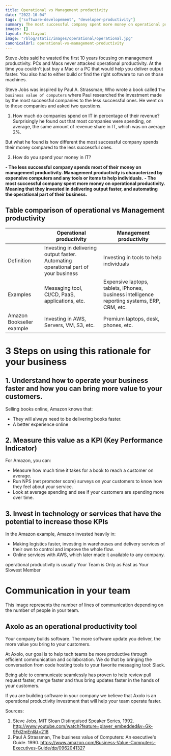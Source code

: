 ```yaml
---
title: Operational vs Management productivity
date: "2022-10-04"
tags: ["software-developement", "developer-productivity"]
summary: The most successful company spent more money on operational productivity.
images: []
layout: PostLayout
image: "/blog/static/images/operational/operational.jpg"
canonicalUrl: operational-vs-management-productivity
---
```


<ImageContainer
  alt="operational"
  src="/blog/static/images/operational/operational.jpg"
  classNameDiv=""
  classNameImage=""
  width={5152}
  height={3432}
/>

Steve Jobs said he wasted the first 10 years focusing on management productivity. PCs and Macs never attacked operational productivity. At the time you couldn't just buy a Mac or a PC that would help you deliver output faster. You also had to either build or find the right software to run on those machines.

Steve Jobs was inspired by Paul A. Strassman; Who wrote a book called `The business value of computers` where Paul researched the investment made by the most successful companies to the less successful ones. He went on to those companies and asked two questions.

1. How much do companies spend on IT in percentage of their revenue?
   Surprisingly he found out that most companies were spending, on average, the same amount of revenue share in IT, which was on average 2%.

But what he found is how different the most successful company spends their money compared to the less successful ones.

2. How do you spend your money in IT?

**- The less successful company spends most of their money on management productivity. Management productivity is characterized by expensive computers and any tools or items to help individuals.**
**- The most successful company spent more money on operational productivity. Meaning that they invested in delivering output faster, and automating the operational part of their business.**

<ImageContainer
  alt="Operation vs Mgmt Productivity ferrari example"
  src="/blog/static/images/operational/Operation vs Mgmt Productivity ferrari example.jpg"
  classNameDiv=""
  classNameImage=""
  width={5152}
  height={3432}
/>

## Table comparison of operational vs Management productivity

|                           | Operational productivity                                                            | Management productivity                                                                      |
| ------------------------- | ----------------------------------------------------------------------------------- | -------------------------------------------------------------------------------------------- |
| Definition                | Investing in delivering output faster. Automating operational part of your business | Investing in tools to help individuals                                                       |
| Examples                  | Messaging tool, CI/CD, PaaS, applications, etc.                                     | Expensive laptops, tablets, iPhones, business intelligence reporting systems, ERP, CRM, etc. |
| Amazon Bookseller example | Investing in AWS, Servers, VM, S3, etc.                                             | Premium laptops, desk, phones, etc.                                                          |

<ImageContainer
  alt="Operation vs Mgmt Productivity table"
  src="/blog/static/images/operational/Operation vs Mgmt Productivity table.png"
  classNameDiv=""
  classNameImage=""
  width={5152}
  height={3432}
/>

# 3 Steps on using this rationale for your business

## 1. Understand how to operate your business faster and how you can bring more value to your customers.

Selling books online, Amazon knows that:

- They will always need to be delivering books faster.
- A better experience online

## 2. Measure this value as a KPI (Key Performance Indicator)

For Amazon, you can:

- Measure how much time it takes for a book to reach a customer on average.
- Run NPS (net promoter score) surveys on your customers to know how they feel about your service.
- Look at average spending and see if your customers are spending more over time.

## 3. Invest in technology or services that have the potential to increase those KPIs

In the Amazon example, Amazon invested heavily in:

- Making logistics faster, investing in warehouses and delivery services of their own to control and improve the whole flow.
- Online services with AWS, which later made it available to any company.

operational productivity is usually
Your Team is Only as Fast as Your Slowest Member

# Communication in your team

<ImageContainer
  alt="lines-of-communication-and-team-size"
  src="/blog/static/images/operational/lines-of-communication-and-team-size.webp"
  classNameDiv=""
  classNameImage=""
  width={1118}
  height={1040}
/>
This image represents the number of lines of communication depending on the number of people in your
team.

## Axolo as an operational productivity tool

Your company builds software. The more software update you deliver, the more value you bring to your customers.

At Axolo, our goal is to help tech teams be more productive through efficient communication and collaboration. We do that by bringing the conversation from code hosting tools to your favorite messaging tool: Slack.

Being able to communicate seamlessly has proven to help review pull request faster, merge faster and thus bring updates faster in the hands of your customers.

If you are building software in your company we believe that Axolo is an operational productivity investment that will help your team operate faster.

<CTABanner type="try" />

Sources:

1. Steve Jobs, MIT Sloan Distinguised Speaker Series, 1992. http://www.youtube.com/watch?feature=player_embedded&v=Gk-9Fd2mEnI&t=218
2. Paul A Strassman, The business value of Computers: An executive's Guide. 1990. https://www.amazon.com/Business-Value-Computers-Executives-Guide/dp/0962041327
